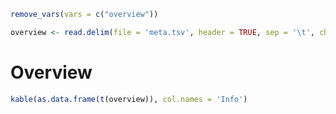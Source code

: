 ```r
remove_vars(vars = c("overview"))
```

```r
overview <- read.delim(file = 'meta.tsv', header = TRUE, sep = '\t', check.names = FALSE)
```

# Overview

```r
kable(as.data.frame(t(overview)), col.names = 'Info')
```
